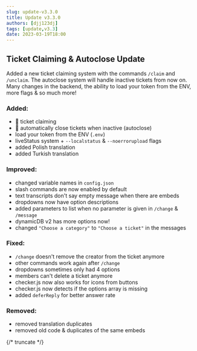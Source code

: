 ```yaml
---
slug: update-v3.3.0
title: Update v3.3.0
authors: [djj123dj]
tags: [update,v3.3]
date: 2023-03-19T18:00
---
```


## Ticket Claiming & Autoclose Update
Added a new ticket claiming system with the commands `/claim` and `/unclaim`.
The autoclose system will handle inactive tickets from now on.
Many changes in the backend, the ability to load your token from the ENV, more flags & so much more!

### <C color="green">Added:</C>
- :tada: ticket claiming
- :tada: automatically close tickets when inactive (autoclose)
- load your token from the ENV (`.env`)
- liveStatus system + `--localstatus` & `--noerrorupload` flags
- added Polish translation
- added Turkish translation

### <C color="yellow">Improved:</C>
- changed variable names in `config.json`
- slash commands are now enabled by default
- text transcripts don't say empty message when there are embeds
- dropdowns now have option descriptions
- added parameters to list when no parameter is given in `/change` & `/message`
- dynamicDB v2 has more options now!
- changed `"Choose a category"` to `"Choose a ticket"` in the messages

### <C color="orange">Fixed:</C>
- `/change` doesn't remove the creator from the ticket anymore
- other commands work again after `/change`
- dropdowns sometimes only had 4 options
- members can't delete a ticket anymore
- checker.js now also works for icons from buttons
- checker.js now detects if the options array is missing
- added `deferReply` for better answer rate

### <C color="red">Removed:</C>
- removed translation duplicates
- removed old code & duplicates of the same embeds

{/* truncate */}